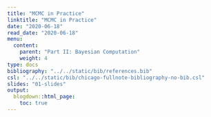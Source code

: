 ```yaml
---
title: "MCMC in Practice"
linktitle: "MCMC in Practice"
date: "2020-06-18"
read_date: "2020-06-18"
menu:
  content:
    parent: "Part II: Bayesian Computation"
    weight: 4
type: docs
bibliography: "../../static/bib/references.bib"
csl: "../../static/bib/chicago-fullnote-bibliography-no-bib.csl"
slides: "01-slides"
output:
  blogdown::html_page:
    toc: true
---
```


